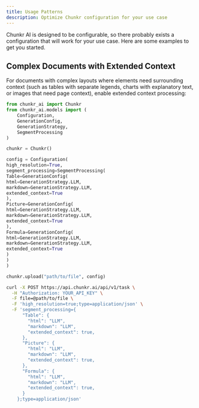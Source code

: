 ```yaml
---
title: Usage Patterns
description: Optimize Chunkr configuration for your use case
---
```


Chunkr AI is designed to be configurable, so there probably exists a configuration that will work for your use case.
Here are some examples to get you started.

## Complex Documents with Extended Context

For documents with complex layouts where elements need surrounding context (such as tables with separate legends, charts with explanatory text, or images that need page context), enable extended context processing:

```python Python
from chunkr_ai import Chunkr
from chunkr_ai.models import (
    Configuration,
    GenerationConfig,
    GenerationStrategy,
    SegmentProcessing
)

chunkr = Chunkr()

config = Configuration(
high_resolution=True,
segment_processing=SegmentProcessing(
Table=GenerationConfig(
html=GenerationStrategy.LLM,
markdown=GenerationStrategy.LLM,
extended_context=True
),
Picture=GenerationConfig(
html=GenerationStrategy.LLM,
markdown=GenerationStrategy.LLM,
extended_context=True
),
Formula=GenerationConfig(
html=GenerationStrategy.LLM,
markdown=GenerationStrategy.LLM,
extended_context=True
)
)
)

chunkr.upload("path/to/file", config)

```

```bash cURL
curl -X POST https://api.chunkr.ai/api/v1/task \
  -H "Authorization: YOUR_API_KEY" \
  -F file=@path/to/file \
  -F 'high_resolution=true;type=application/json' \
  -F 'segment_processing={
      "Table": {
        "html": "LLM",
        "markdown": "LLM",
        "extended_context": true,
      },
      "Picture": {
        "html": "LLM",
        "markdown": "LLM",
        "extended_context": true,
      },
      "Formula": {
        "html": "LLM",
        "markdown": "LLM",
        "extended_context": true,
      }
    };type=application/json'
```

```

```
